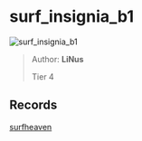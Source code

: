 
# surf_insignia_b1

![surf_insignia_b1](https://raw.githubusercontent.com/Sayt123/SurfMapPics/Maps-and-bonuses/csgo/surf_insignia_b1.jpg)

> Author: **LiNus**
>
> Tier 4

## Records

[surfheaven](https://surfheaven.eu/map/surf_insignia_b1)
